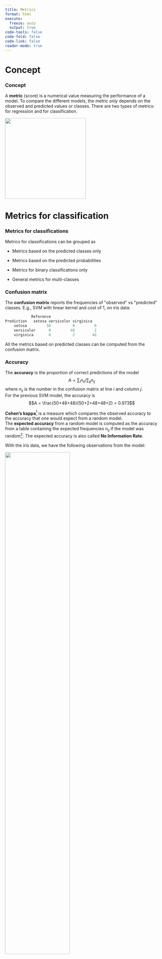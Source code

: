 ```yaml
---
title: Metrics
format: html
execute:
  freeze: auto
  output: true
code-tools: false
code-fold: false
code-link: false
reader-mode: true
---
```

Concept
=======

### Concept

A **metric** (score) is a numerical value measuring the performance of a
model. To compare the different models, the metric *only* depends on the
observed and predicted values or classes. There are two types of
metrics: for regression and for classification.

![](../Graphs/ML3.png){width="7cm" fig-align="center"}

Metrics for classification
==========================

### Metrics for classifications

Metrics for classifications can be grouped as

-   Metrics based on the predicted classes only

-   Metrics based on the predicted probabilities

-   Metrics for binary classifications only

-   General metrics for multi-classes

### Confusion matrix

The **confusion matrix** reports the frequencies of \"observed\" vs
\"predicted\" classes. E.g., SVM with linear kernel and cost of 1, on
iris data:\

```.r
            Reference
Prediction   setosa versicolor virginica
    setosa         50          0         0
    versicolor      0         48         2
    virginica       0          2        48
```

All the metrics based on predicted classes can be computed from the
confusion matrix.

### Accuracy

The **accuracy** is the proportion of correct predictions of the model
$$A = \sum_i n_{ii}/\sum_{ij} n_{ij}$$ where $n_{ij}$ is the number in
the confusion matrix at line $i$ and column $j$.\
For the previous SVM model, the accuracy is
$$A = \frac{50+48+48}{50+2+48+48+2} = 0.973$$

**Cohen's kappa**[^1] is a measure which compares the observed accuracy
to the accuracy that one would expect from a random model.\
The **expected accuracy** from a random model is computed as the
accuracy from a table containing the expected frequencies $n_{ij}$ if
the model was random[^2]. The expected accuracy is also called **No
Information Rate**.

With the iris data, we have the following observations from the model:

![](../Graphs/Kappa_Obs.png){width=65% fig-align="center"}

The **observed accuracy** is $A_o = 0.973$.

A random model would have balanced proportions in each cell:

![](../Graphs/Kappa_Exp.png){width=65% fig-align="center"}

where $$0.111 = 0.333\times 0.333.$$ The expected accuracy is
$A_e = 0.111+0.111+0.111 = 0.333$.\
The expected frequencies are not of direct use. These are the expected
proportions multiplied by the total amount of instances:
$$16.67 = 0.111 \times 150.$$

### Cohen's kappa

By definition, the Cohen's kappa is $$\kappa = \frac{A_o - A_e}{1-A_e}$$

-   $\kappa = 0$ if $A_o=A_e$ when the accuracy of the model is the same
    as a random model (i.e., not a good model).

-   $\kappa = 1$ if $A_o=1$ when the accuracy of the model is 1 (i.e., a
    good model).

-   Intermediate values are the excess of accuracy of the model over the
    random model, relative to the inaccuracy of the random model
    ($1-A_e$).

In the example, $$\kappa =\frac{0.973 - 0.333}{1 - 0.333} = 0.96.$$

With a binary classification task (0/1):

            Predict 1   Predict 0   Total
  -------- ----------- ----------- -------
   True 1     $TP$        $FN$       $P$
   True 0     $FP$        $TN$       $N$
   Total      $PP$        $PN$       $M$

where\

-   $TP$: $\#$ instances $1$ that are predicted as $1$: \"true
    positives\"

-   $FP$: $\#$ instances $0$ that are predicted as $1$: \"false
    positives\"

-   $TN$: $\#$ instances $0$ that are predicted as $0$: \"true
    negatives\"

-   $FN$: $\#$ instances $1$ that are predicted as $0$: \"false
    negatives\"

-   $P$: $\#$ instances $1$: "positives".

-   $N$: $\#$ instances $0$: "negatives".

-   $PP$: $\#$ instances predicted $1$: "predicted positive".

-   $PN$: $\#$ instances predicted $0$: "predicted negative".

-   The total number of instances is $M=TP+FP+TN+FN=P+N=PP+PN$.

### Metrics for binary classification

A logistic regression was fitted to a data set[^3]. The positive class
is "Good". There are 700 \"Good\" and 300 \"Bad\" in the data set.\

```.r
        Pred
Obs    Good Bad
    Good  686  14
    Bad   273  27
```

Then, $$TP=686, \, FP=273, \, TN=27, \, FN=14\,$$ and
$$P=700, \, N=300, \, PP=959, \, PN=41.$$

### Sensitivity

The **sensitivity** is the proportion of correct predicted positive
among the true positives: $$\mbox{Sens}=\frac{TP}{TP+FN}=\frac{TP}{P}$$
It is the probability that the model recovers a positive instance:
$$Pr\left(\mbox{model predicts positive}|\mbox{positive}\right).$$ It is
also referred to as **recall** or **true positive rate**. E.g., with the
credit data $$Sens=\frac{686}{686+14}=0.98$$ The model is thus very good
at recovering the positive instances.

### Specificity

The **specificity** is the proportion of predicted negatives among the
negatives: $$\mbox{Spec}=\frac{TN}{TN+FP}=\frac{TN}{N}$$ Also called
**True Negative Rate**, it is the probability that the model recovers a
negative instance:
$$Pr\left(\mbox{model predicts negative}|\mbox{negative}\right).$$ E.g.,
with the credit data $$TNR=\frac{27}{27+273}=0.09$$ The model is poor at
recovering the negative instances.

### Positive Predictive Value

The **precision** also called **Positive Predictive Value**. It is the
proportion of true positives among the predicted positive:
$$PPV=\frac{TP}{TP+FP}=\frac{TP}{PP}$$ The precision is the probability
that the prediction is correct given that the model predicted positive:
$$Pr\left(\mbox{positive}|\mbox{model predicts positive}\right).$$ E.g.,
$$PPV = \frac{686}{273+686} = 0.715$$ Given that the model predicts a
"positive", the chance it is indeed a positive is 0.715.

### Negative Predictive Value

It is the equivalent of the precision but for the negative class.
$$NPV=\frac{TN}{FN+TN}=\frac{TN}{PN}$$ It is the probability that the
prediction is correct given that the model predicted it as negative:
$$Pr\left(\mbox{negative}|\mbox{model predicts negative}\right).$$ E.g.,
$$NPV = \frac{27}{14+27} = 0.66$$ Given that the model predicts a
"negative", the chance it is indeed a negative is 0.66.

### Summary

![](../Graphs/CondProb.png){width="10cm" fig-align="center"}

![](../Graphs/CondProb_example.png){width="10cm" fig-align="center"}


### Balanced accuracy

One issue with the accuracy is that it is a global indicator that
strongly depends on the number of positive and negative cases in the
data set.\
For example, with 700 positive instances out of 1000, a model always
predicting "Good" would have an accuracy of 0.70: a large accuracy for
such a useless model.\
This is because of unbalance in the outcomes in the data[^4].\
The **balance accuracy** is the accuracy computed *as if* the data were
balanced. It ends up being the average between sensitivity and
specificity: $$BA = \frac{Sens+Spec}{2}$$ E.g.,
$BA=(0.98+0.09)/2=0.535$, a low value: the model cannot recover negative
cases.

### The $F_1$ metric

This metrics is a (harmonic) mean of the precision and the sensitivity:
$$F_1 = 2 \times \frac{Prec\times Sens}{Prec+Sens}$$ E.g., for the
credit data $Prec = 0.715$, $Sens = 0.98$, thus
$$F_1 = 2 \times\frac{0.715\times 0.98}{0.715+0.98} = 0.83.$$ The limits
are

-   $F_1 = 0$ when either Prec or Sens is 0.

-   $F_1 = 1$ when both Prec and Sens are 1.

The larger $F_1$, the better the model.

The **Receiver Operating Characteristic** curve shows the sensitivities
and the specificities of a model when *the threshold for the prediction
varies*. E.g., the sensitivity is 0.98, and the specificity is 0.09 with a
threshold of $\lambda=0.5$: $$f(x_i;\theta)=
\left\{\begin{array}{ll}
1 & \mbox{if } p(x_i;\theta) \geq 0.5,\\
0& \mbox{if } p(x_i;\theta) < 0.5.
\end{array}
\right.$$ What happens when the threshold $\lambda$ ranges from 0 to 1?

-   If $\lambda=0$, no cases are predicted as $0$, thus $Sens=1$ and
    $Spec=0$.

-   If $\lambda=1$, no cases are predicted as $1$, thus $Sens=0$ and
    $Spec=1$.

The ROC curve is obtained when $\lambda$ varies between 0 and 1,
$Spec=x$, and $y=Sens$. The specificies are usually in the reverse
order.

![](../Graphs/ROC_curve.png){width=35% fig-align="center"}

### ROC curve and AUC

A perfect model have large sensitivity **and** specificity **for all**
$\lambda$ (except $0$ and $1$). This corresponds to a single point in
the upper left corner of the ROC. The diagonal in gray corresponds to the random model. The further the curve up that diagonal, the better the model. The **Area Under the Curve** (AUC) is the area between the diagonal and
the ROC curve. The larger it is, the better the model is.E.g., $AUC=0.628$. The ROC curve provides a way to **tune** the threshold for the
prediction under unbalanced class: select the threshold with maximum
balanced accuracy (Youden Index point). See later.

Metrics for regression
======================

### Root Mean Squared Error (RMSE)

The **RMSE** is the square root of the mean of the squares of the errors
of prediction:
$$RMSE = \sqrt{\frac{1}{n} \sum_{i=1}^n \left\{y_i - f(x_i;\theta)\right\}^2},$$
The lower the RMSE, the better the model.

### MSE and MAE

Other metrics:

-   The **Mean Squared Error** (MSE) is the RMSE without the square root
    $$MSE = RMSE^2$$ It is obviously equivalent to the RMSE.

-   The **Mean Absolute Error** (MAE) is the average of the absolute
    errors: $$MAE = \frac{1}{n}\sum_{i=1}^n|y_i -f(x_i;\theta)|$$

### RMSE and MAE

Like the median to the mean, the MAE is more robust than the RMSE:

-   One large error only will make the RMSE large.

-   The MAE is less influenced by one error.

In practice, with:

-   Model 1: mostly small errors except a few large ones,

-   Model 2: only average errors, no large one.

Then, we will probably have $$\begin{aligned}
MAE(M1) &<& MAE(M2)\\
RMSE(M2) &<& RMSE(M1)\end{aligned}$$

### The $R^2$

In the ML context, the $R^2$ (**$R$ squared**) is the square of the
correlation between the observations and the predictions.
$$R^2 = cor(y,f(x;\theta))$$ The $R^2$ is bounded between 0 and 1. The
larger the $R^2$, the better the model.\
The $R^2$ is an attempt to approximate / replace the usual $R^2$ of a
linear regression. However, these two must not be confounded because
they will often be different (though conveying the same idea).

Final words
===========

### Final words

-   There exist plethora of metrics with advantages and drawbacks.

-   Some can be interpreted (accuracy, sensitivity, etc.), others cannot
    and are used only to compare models ($F_1$, $RMSE$, etc.).

-   It is important to have a **baseline model** to compare the metric
    (e.g., random model for classification, average for regression).

-   For regression, a **scatterplot of the observations $y_i$ versus the
    predictions $f(x_i;\theta)$** allows to analyze in more details the
    model quality. It is a must do!

[^1]: Often used in psychology

[^2]: The calculations are the same as for the chi-square test for
    independence.

[^3]: The well known German credit data

[^4]: Note that the Cohen's kappa takes this into account.
